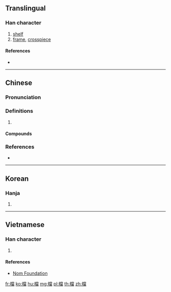 {{also|档}}
==Translingual==

===Han character===
{{Han char|rn=75|rad=木|as=13|sn=17|four=49977|canj=DFBW|ids=⿰木當}}

# [[shelf]]
# [[frame]], [[crosspiece]]

====References====
* {{Han ref|kx=0556.330|dkj=15665|dj=0946.080|hdz=21301.080|uh=6A94|ud=27284|bh=C0C9|bd=49353}}

----

==Chinese==
{{zh-forms|s=档}}

===Pronunciation===
{{zh-pron
|m=档
|c=dong2,dong3
|mn=tòng
|mc=y
|oc=y
|cat=
}}

===Definitions===
{{zh-hanzi}}

# {{rfdef|zh}}

====Compounds====
{{zh-der|一檔子|上檔|下檔|不搭檔|中檔|低檔|低速檔|八點檔|最佳拍檔|包檔|回檔|墊檔|好搭檔|存檔|建檔|拍檔|拔檔|按檔兒|排檔|搭檔|攤檔|斷檔|檔冊|檔口|檔名|檔子|檔子班|檔期|檔案|檔案夾|檔案室|檔案管理|檔次|歸檔|滿檔|空檔|老搭檔|脫檔|自動排檔|行檔|資料檔|趕檔|高檔}}

===References===
* {{R:yue:Hanzi}}

----

==Korean==

===Hanja===
{{ko-hanja|hangeul=당|eumhun=|rv=dang|mr=tang|y=tang}}

# {{defn|lang=ko|sort=木13}}

----

==Vietnamese==

===Han character===
{{vi-readings|rs=木13| hanviet = đang}}

# {{defn|lang=vi|sort=木13}}

====References====
*[http://nomfoundation.org/common/nom_details.php?codepoint=6a94 Nom Foundation]

[[fr:檔]]
[[ko:檔]]
[[hu:檔]]
[[mg:檔]]
[[pl:檔]]
[[th:檔]]
[[zh:檔]]